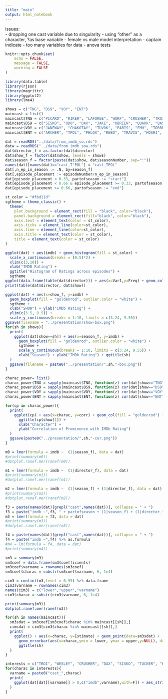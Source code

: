 ```yaml
---
title: "main"
output: html_notebook
---
```

issues:  
- dropping one cast variable due to singularity
- using "other" as a character, ?as base variable
- female vs male model interpretation
- captain indicate
- too many variables for data
- anova tests




```r
knitr::opts_chunk$set(
	echo = FALSE,
	message = FALSE,
	warning = FALSE
)

library(data.table)
library(rjson)
library(magrittr)
library(ggplot2)
library(lme4)

shows = c("TNG", "DS9", "VOY", "ENT")
maincast = list()
maincast$TNG = c("PICARD", "RIKER", "LAFORGE", "WORF", "CRUSHER", "TROI", "DATA", "WESLEY")
maincast$DS9 = c("SISKO", "ODO", "DAX", "JAKE", "OBRIEN", "QUARK", "BASHIR", "KIRA", "WORF")
maincast$VOY = c("JANEWAY", "CHAKOTAY", "TUVOK", "PARIS", "EMH", "TORRES", "KIM", "NEELIX", "KES", "SEVEN")
maincast$ENT = c("ARCHER", "TPOL", "PHLOX", "REED", "TRAVIS", "HOSHI", "TUCKER")

dat = readRDS("../data/from_imdb_so.rds")
datw = readRDS("../data/from_imdb_sow.rds")
dat$director_f = as.factor(dat$director)
dat$show_f = factor(dat$show, levels = shows)
dat$season_f = factor(paste(dat$show, dat$seasonNumber, sep=":"))
names(dat)[names(dat)=="cast_T'POL"] = "cast_TPOL"
dat[,n_ep_in_season := .N, by=season_f]
dat[,episode_placement := episodeNumber/n_ep_in_season]
dat[episode_placement < 0.33, partofseason := "start"]
dat[episode_placement < 0.66 & episode_placement >= 0.33, partofseason := "middle"]
dat[episode_placement >= 0.66, partofseason := "end"]

st_color = "#fbd11d"
sgtheme = theme_classic() + 
  theme(
    plot.background = element_rect(fill = "black", color="black"),
    panel.background = element_rect(fill="black", color="black"),
    axis.text = element_text(color = st_color),
    axis.ticks = element_line(color=st_color),
    axis.line = element_line(color=st_color),
    axis.title = element_text(color = st_color),
    title = element_text(color = st_color)
)
```

```r

ggplot(dat) + aes(imdb) + geom_histogram(fill = st_color) +
  scale_x_continuous(breaks = (0:5)*2) + 
  xlim(c(3,10)) +
  xlab("IMDB Rating") +
  ggtitle("Histogram of Ratings across episodes") +
  sgtheme
ggplot(data.frame(table(dat$director))) + aes(x=Var1,y=Freq) + geom_col() 
print(table(dat$director, dat$show))
```

```r
ggplot(dat) + aes(x=show_f, y=imdb) +
  geom_boxplot(fill = "goldenrod", outlier.color = "white") + 
  sgtheme +
  xlab("SHOW") + ylab("IMDb Rating") + 
  ylim(c(3.5, 9.5)) +
  scale_y_continuous(breaks = 1:10, limits = c(3.24, 9.55))
ggsave(filename = "../presentation/show-box.png")
for(sh in shows){
  print(
    ggplot(dat[show==sh]) + aes(x=season_f, y=imdb) + 
      geom_boxplot(fill = "goldenrod", outlier.color = "white") + 
      sgtheme + 
      scale_y_continuous(breaks = 1:10, limits = c(3.24, 9.55)) +
      xlab("Season") + ylab("IMDb Rating") + ggtitle(sh)
  )
  ggsave(filename = paste0("../presentation/",sh,"-box.png"))
}
```

```r
charac_power= list()
charac_power$TNG = sapply(maincast$TNG, function(z) cor(dat[show=="TNG"]$imdb, dat[show=="TNG"][[paste0("cast_",z)]]) ) %>% data.table(charac = names(.), corr = ., show="TNG")
charac_power$DS9 = sapply(maincast$DS9, function(z) cor(dat[show=="DS9"]$imdb, dat[show=="DS9"][[paste0("cast_",z)]]) ) %>% data.table(charac = names(.), corr = ., show="DS9")
charac_power$VOY = sapply(maincast$VOY, function(z) cor(dat[show=="VOY"]$imdb, dat[show=="VOY"][[paste0("cast_",z)]]) ) %>% data.table(charac = names(.), corr = ., show="VOY")
charac_power$ENT = sapply(maincast$ENT, function(z) cor(dat[show=="ENT"]$imdb, dat[show=="ENT"][[paste0("cast_",z)]]) ) %>% data.table(charac = names(.), corr = ., show="ENT")

for(cp in charac_power){
  print(
    ggplot(cp) + aes(x=charac, y=corr) + geom_col(fill = "goldenrod") + sgtheme + 
      ggtitle(cp$show[1]) +
      xlab("Character") + 
      ylab("Correlation of Prominence with IMDb Rating")
  )
  ggsave(paste0("../presentation/",sh,"-cor.png"))
}
```

```r
m0 = lmer(formula = imdb ~  (1|season_f), data = dat)
#print(summary(m0))
#dotplot.ranef.mer(ranef(m0))

m1 = lmer(formula = imdb ~  (1|director_f), data = dat)
#print(summary(m1))
#dotplot.ranef.mer(ranef(m1))

m2 = lmer(formula = imdb ~  (1|season_f) + (1|director_f), data = dat)
#print(summary(m2))
#dotplot.ranef.mer(ranef(m2))

f3 = paste(names(dat)[grepl("cast",names(dat))], collapse = " + ")
f3 = paste("imdb ~",f3, " + partofseason + (1|season_f) + (1|director_f)") %>% as.formula
m3 = lmer(formula = f3, data = dat)
#print(summary(m3))
#dotplot.ranef.mer(ranef(m3))

f4 = paste(names(dat)[grepl("cast",names(dat))], collapse = " + ")
f4 = paste("imdb ~",f4) %>% as.formula
#m4 = lm(formula = f4, data = dat)
#print(summary(m4))


```


```r
sm3 = summary(m3)
sm3coef = data.frame(sm3$coefficients)
sm3coef$varname = rownames(sm3coef)
sm3coef$charac = substr(sm3coef$varname, 6, 1e4)

cim3 = confint(m3,level = 0.95) %>% data.frame
cim3$varname = rownames(cim3)
names(cim3) = c("lower","upper","varname")
cim3$charac = substr(cim3$varname, 6, 1e4)

```


```r
print(summary(m3))
dotplot.ranef.mer(ranef(m3))

for(sh in names(maincast)){
  sm3sdat = sm3coef[sm3coef$charac %in% maincast[[sh]],]
  cimsdat = cim3[cim3$charac %in% maincast[[sh]],]
  print(
    ggplot() + aes(x=charac, y=Estimate) + geom_point(data=sm3sdat) + 
      geom_errorbar(aes(x=charac,ymin = lower, ymax = upper,y=NULL), data=cimsdat) +
      ggtitle(sh) 
  )
}
```

```r
interests = c("TROI", "WESLEY", "CRUSHER", "DAX", "SISKO", "TUCKER", "KIM","NEELIX")
for(charac in interests){
  varname = paste0("cast_",charac)
  print(
    ggplot(dat[dat[[varname]] > 0,c("imdb",varname),with=F]) + aes_string(varname,"imdb") + geom_point() + ggtitle(paste(varname, "n =", sum(dat[[varname]]>0)))
  )
}
```























